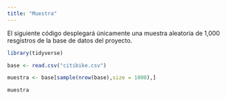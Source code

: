 ```yaml
---
title: "Muestra"
---
```


El siguiente código desplegará únicamente una muestra aleatoria de 1,000 resgistros de la base de datos del proyecto.

```r
library(tidyverse)
```

```r
base <- read.csv("citibike.csv")

muestra <- base[sample(nrow(base),size = 1000),]

muestra
```

